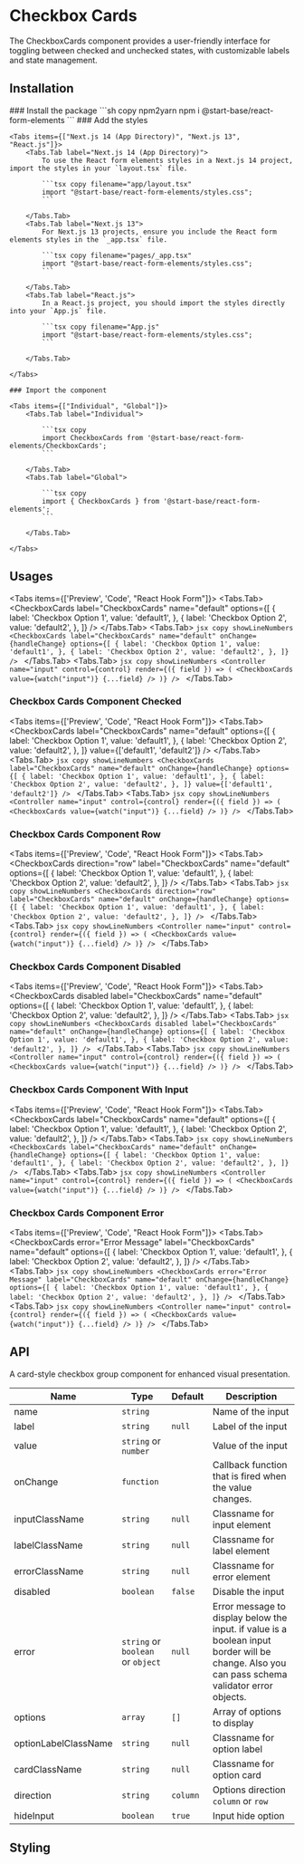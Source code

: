 
# Checkbox Cards

The CheckboxCards component provides a user-friendly interface for toggling between checked and unchecked states, with customizable labels and state management.

## Installation

<Steps>
    ### Install the package
    ```sh copy npm2yarn
    npm i @start-base/react-form-elements
    ```
    ### Add the styles

    <Tabs items={["Next.js 14 (App Directory)", "Next.js 13", "React.js"]}>
        <Tabs.Tab label="Next.js 14 (App Directory)">
            To use the React form elements styles in a Next.js 14 project, import the styles in your `layout.tsx` file.

            ```tsx copy filename="app/layout.tsx"
            import "@start-base/react-form-elements/styles.css";
            ```

        </Tabs.Tab>
        <Tabs.Tab label="Next.js 13">
            For Next.js 13 projects, ensure you include the React form elements styles in the `_app.tsx` file.

            ```tsx copy filename="pages/_app.tsx"
            import "@start-base/react-form-elements/styles.css";
            ```

        </Tabs.Tab>
        <Tabs.Tab label="React.js">
            In a React.js project, you should import the styles directly into your `App.js` file.

            ```tsx copy filename="App.js"
            import "@start-base/react-form-elements/styles.css";
            ```

        </Tabs.Tab>

    </Tabs>

    ### Import the component

    <Tabs items={["Individual", "Global"]}>
        <Tabs.Tab label="Individual">

            ```tsx copy
            import CheckboxCards from '@start-base/react-form-elements/CheckboxCards';
            ```

        </Tabs.Tab>
        <Tabs.Tab label="Global">

            ```tsx copy
            import { CheckboxCards } from '@start-base/react-form-elements';
            ```

        </Tabs.Tab>

    </Tabs>

</Steps>

## Usages

<Tabs items={['Preview', 'Code', "React Hook Form"]}>
  <Tabs.Tab>
    <Preview height="200px">
      <FormOnChange>
        <CheckboxCards
          label="CheckboxCards"
          name="default"
          options={[
            {
              label: 'Checkbox Option 1',
              value: 'default1',
            },
            {
              label: 'Checkbox Option 2',
              value: 'default2',
            },
          ]}
        />
      </FormOnChange>
    </Preview>
  </Tabs.Tab>
  <Tabs.Tab>
    ```jsx copy showLineNumbers
    <CheckboxCards
      label="CheckboxCards"
      name="default"
      onChange={handleChange}
      options={[
        {
          label: 'Checkbox Option 1',
          value: 'default1',
        },
        {
          label: 'Checkbox Option 2',
          value: 'default2',
        },
      ]}
    />
    ```
  </Tabs.Tab>
  <Tabs.Tab>
    ```jsx copy showLineNumbers
    <Controller
        name="input"
        control={control}
        render={({ field }) => (
          <CheckboxCards
            value={watch("input")}
            {...field}
          />
        )}
    />
    ```
  </Tabs.Tab>
</Tabs>

### Checkbox Cards Component Checked

<Tabs items={['Preview', 'Code', "React Hook Form"]}>
  <Tabs.Tab>
    <Preview height="200px">
      <FormOnChange>
        <CheckboxCards
          label="CheckboxCards"
          name="default"
          options={[
            {
              label: 'Checkbox Option 1',
              value: 'default1',
            },
            {
              label: 'Checkbox Option 2',
              value: 'default2',
            },
          ]}
          value={['default1', 'default2']}
        />
      </FormOnChange>
    </Preview>
  </Tabs.Tab>
  <Tabs.Tab>
    ```jsx copy showLineNumbers
    <CheckboxCards
      label="CheckboxCards"
      name="default"
      onChange={handleChange}
      options={[
        {
          label: 'Checkbox Option 1',
          value: 'default1',
        },
        {
          label: 'Checkbox Option 2',
          value: 'default2',
        },
      ]}
      value={['default1', 'default2']}
    />
    ```
  </Tabs.Tab>
  <Tabs.Tab>
    ```jsx copy showLineNumbers
    <Controller
        name="input"
        control={control}
        render={({ field }) => (
          <CheckboxCards
            value={watch("input")}
            {...field}
          />
        )}
    />
    ```
  </Tabs.Tab>
</Tabs>

### Checkbox Cards Component Row

<Tabs items={['Preview', 'Code', "React Hook Form"]}>
  <Tabs.Tab>
    <Preview height="200px">
      <FormOnChange>
        <CheckboxCards
          direction="row"
          label="CheckboxCards"
          name="default"
          options={[
            {
              label: 'Checkbox Option 1',
              value: 'default1',
            },
            {
              label: 'Checkbox Option 2',
              value: 'default2',
            },
          ]}
        />
      </FormOnChange>
    </Preview>
  </Tabs.Tab>
  <Tabs.Tab>
    ```jsx copy showLineNumbers
    <CheckboxCards
      direction="row"
      label="CheckboxCards"
      name="default"
      onChange={handleChange}
      options={[
        {
          label: 'Checkbox Option 1',
          value: 'default1',
        },
        {
          label: 'Checkbox Option 2',
          value: 'default2',
        },
      ]}
    />
    ```
  </Tabs.Tab>
  <Tabs.Tab>
    ```jsx copy showLineNumbers
    <Controller
        name="input"
        control={control}
        render={({ field }) => (
          <CheckboxCards
            value={watch("input")}
            {...field}
          />
        )}
    />
    ```
  </Tabs.Tab>
</Tabs>

### Checkbox Cards Component Disabled

<Tabs items={['Preview', 'Code', "React Hook Form"]}>
  <Tabs.Tab>
    <Preview height="200px">
      <FormOnChange>
        <CheckboxCards
          disabled
          label="CheckboxCards"
          name="default"
          options={[
            {
              label: 'Checkbox Option 1',
              value: 'default1',
            },
            {
              label: 'Checkbox Option 2',
              value: 'default2',
            },
          ]}
        />
      </FormOnChange>
    </Preview>
  </Tabs.Tab>
  <Tabs.Tab>
    ```jsx copy showLineNumbers
    <CheckboxCards
      disabled
      label="CheckboxCards"
      name="default"
      onChange={handleChange}
      options={[
        {
          label: 'Checkbox Option 1',
          value: 'default1',
        },
        {
          label: 'Checkbox Option 2',
          value: 'default2',
        },
      ]}
    />
    ```
  </Tabs.Tab>
  <Tabs.Tab>
    ```jsx copy showLineNumbers
    <Controller
        name="input"
        control={control}
        render={({ field }) => (
          <CheckboxCards
            value={watch("input")}
            {...field}
          />
        )}
    />
    ```
  </Tabs.Tab>
</Tabs>

### Checkbox Cards Component With Input

<Tabs items={['Preview', 'Code', "React Hook Form"]}>
  <Tabs.Tab>
    <Preview height="200px">
      <FormOnChange>
        <CheckboxCards
          label="CheckboxCards"
          name="default"
          options={[
            {
              label: 'Checkbox Option 1',
              value: 'default1',
            },
            {
              label: 'Checkbox Option 2',
              value: 'default2',
            },
          ]}
        />
      </FormOnChange>
    </Preview>
  </Tabs.Tab>
  <Tabs.Tab>
    ```jsx copy showLineNumbers
    <CheckboxCards
      label="CheckboxCards"
      name="default"
      onChange={handleChange}
      options={[
        {
          label: 'Checkbox Option 1',
          value: 'default1',
        },
        {
          label: 'Checkbox Option 2',
          value: 'default2',
        },
      ]}
    />
    ```
  </Tabs.Tab>
  <Tabs.Tab>
    ```jsx copy showLineNumbers
    <Controller
        name="input"
        control={control}
        render={({ field }) => (
          <CheckboxCards
            value={watch("input")}
            {...field}
          />
        )}
    />
    ```
  </Tabs.Tab>
</Tabs>

### Checkbox Cards Component Error

<Tabs items={['Preview', 'Code', "React Hook Form"]}>
  <Tabs.Tab>
    <Preview height="200px">
      <FormOnChange>
        <CheckboxCards
          error="Error Message"
          label="CheckboxCards"
          name="default"
          options={[
            {
              label: 'Checkbox Option 1',
              value: 'default1',
            },
            {
              label: 'Checkbox Option 2',
              value: 'default2',
            },
          ]}
        />
      </FormOnChange>
    </Preview>
  </Tabs.Tab>
  <Tabs.Tab>
    ```jsx copy showLineNumbers
    <CheckboxCards
      error="Error Message"
      label="CheckboxCards"
      name="default"
      onChange={handleChange}
      options={[
        {
          label: 'Checkbox Option 1',
          value: 'default1',
        },
        {
          label: 'Checkbox Option 2',
          value: 'default2',
        },
      ]}
    />
    ```
  </Tabs.Tab>
  <Tabs.Tab>
    ```jsx copy showLineNumbers
    <Controller
        name="input"
        control={control}
        render={({ field }) => (
          <CheckboxCards
            value={watch("input")}
            {...field}
          />
        )}
    />
    ```
  </Tabs.Tab>
</Tabs>

## API

A card-style checkbox group component for enhanced visual presentation.

| Name                 | Type                              | Default  | Description                                                                                                                                    |
| -------------------- | --------------------------------- | -------- | ---------------------------------------------------------------------------------------------------------------------------------------------- |
| name                 | `string`                          |          | Name of the input                                                                                                                              |
| label                | `string`                          | `null`   | Label of the input                                                                                                                             |
| value                | `string` or `number`              |          | Value of the input                                                                                                                             |
| onChange             | `function`                        |          | Callback function that is fired when the value changes.                                                                                        |
| inputClassName       | `string`                          | `null`   | Classname for input element                                                                                                                    |
| labelClassName       | `string`                          | `null`   | Classname for label element                                                                                                                    |
| errorClassName       | `string`                          | `null`   | Classname for error element                                                                                                                    |
| disabled             | `boolean`                         | `false`  | Disable the input                                                                                                                              |
| error                | `string` or `boolean` or `object` | `null`   | Error message to display below the input. if value is a boolean input border will be change. Also you can pass schema validator error objects. |
| options              | `array`                           | `[]`     | Array of options to display                                                                                                                    |
| optionLabelClassName | `string`                          | `null`   | Classname for option label                                                                                                                     |
| cardClassName        | `string`                          | `null`   | Classname for option card                                                                                                                      |
| direction            | `string`                          | `column` | Options direction `column` or `row`                                                                                                            |
| hideInput            | `boolean`                         | `true`   | Input hide option                                                                                                                              |

## Styling
